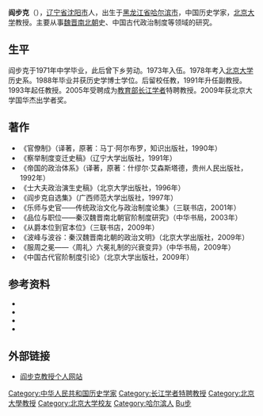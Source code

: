 '''阎步克'''（{{bd|1954年|11月20日|||catIdx=Yan阎}}），[[辽宁省|辽宁省]][[沈阳市|沈阳市]]人，出生于[[黑龙江省|黑龙江省]][[哈尔滨市|哈尔滨市]]，中国历史学家，[[北京大学|北京大学]]教授。主要从事[[魏晋南北朝|魏晋南北朝]]史、中国古代政治制度等领域的研究。
==生平==
阎步克于1971年中学毕业，此后曾下乡劳动。1973年入伍。1978年考入[[北京大学|北京大学]]历史系。1988年毕业并获历史学博士学位。后留校任教，1991年升任副教授。1993年起任教授。2005年受聘成为[[中华人民共和国教育部|教育部]][[长江学者|长江学者]]特聘教授。2009年获北京大学国华杰出学者奖。

== 著作 ==
* 《官僚制》（译著，原著：马丁·阿尔布罗，知识出版社，1990年）
* 《察举制度变迁史稿》（辽宁大学出版社，1991年）
* 《帝国的政治体系》（译著，原著：什缪尔·艾森斯塔德，贵州人民出版社，1992年）
* 《士大夫政治演生史稿》（北京大学出版社，1996年）
* 《阎步克自选集》（广西师范大学出版社，1997年）
* 《乐师与史官——传统政治文化与政治制度论集》（三联书店，2001年）
* 《品位与职位——秦汉魏晋南北朝官阶制度研究》（中华书局，2003年）
* 《从爵本位到官本位》（三联书店，2009年）
* 《波峰与波谷：秦汉魏晋南北朝的政治文明》（北京大学出版社，2009年）
* 《服周之冕——〈周礼〉六冕礼制的兴衰变异》（中华书局，2009年）
* 《中国古代官阶制度引论》（北京大学出版社，2009年）

== 参考资料 ==
{{ReflistH}}
* {{cite web|url=http://www.sinoss.net/2010/1215/29386.html|title=阎步克——北京大学|publisher=中国高校人文社会科学信息网|date=2010-12-15|accessdate=2011-11-27|archive-date=2010-12-27|archive-url=https://web.archive.org/web/20101227055502/http://www.sinoss.net/2010/1215/29386.html|dead-url=no}}
* {{cite web|url=http://www.eol.cn/20060414/3185669.shtml|title=“长江学者”教授风采：阎步克|publisher=中国教育和科研计算机网|date=2006-04-14|accessdate=2011-11-27|archive-date=2019-07-13|archive-url=https://web.archive.org/web/20190713032709/http://www.eol.cn/html/sitemap/404.shtml|dead-url=no}}
* {{cite web|url=http://people.pku.edu.cn/yanbuke/iintro/iintro.php|title=人物简介|publisher=阎步克教授个人网站}}{{dead link|date=2018年5月 |bot=InternetArchiveBot |fix-attempted=yes }}
* {{cite web|url=http://people.pku.edu.cn/yanbuake/iintro/report/ybk_1.htm|title=通史教学彰显人文魅力：专访历史学系阎步克教授|publisher=北京大学新闻中心}}{{dead link|date=2018年5月 |bot=InternetArchiveBot |fix-attempted=yes }}
{{ReflistF}}
{{第七批“长江学者奖励计划”特聘教授}}
== 外部链接 ==
* [http://people.pku.edu.cn/yanbuke/index.php 阎步克教授个人网站] {{Wayback|url=http://people.pku.edu.cn/yanbuke/index.php |date=20160823153510 }}

{{DEFAULTSORT:Yan阎}}
[[Category:中华人民共和国历史学家|Category:中华人民共和国历史学家]]
[[Category:长江学者特聘教授|Category:长江学者特聘教授]]
[[Category:北京大學教授|Category:北京大學教授]]
[[Category:北京大学校友|Category:北京大学校友]]
[[Category:哈尔滨人|Category:哈尔滨人]]
[[Category:閻姓|Bu步]]